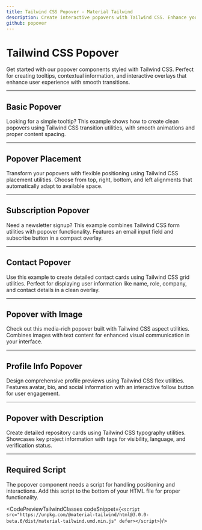 ```yaml
---
title: Tailwind CSS Popover - Material Tailwind
description: Create interactive popovers with Tailwind CSS. Enhance your UI with customizable and responsive popover components.
github: popover
---
```


<InfoBadge />

# Tailwind CSS Popover

Get started with our popover components styled with Tailwind CSS. Perfect for creating tooltips, contextual information, and interactive overlays that enhance user experience with smooth transitions.

---

## Basic Popover

Looking for a simple tooltip? This example shows how to create clean popovers using Tailwind CSS transition utilities, with smooth animations and proper content spacing.

<PreviewWithCode relativePath="popover/popover-demo.tsx" language="html" />

---

## Popover Placement

Transform your popovers with flexible positioning using Tailwind CSS placement utilities. Choose from top, right, bottom, and left alignments that automatically adapt to available space.

<PreviewWithCode relativePath="popover/popover-placement.tsx" language="html" />

---

## Subscription Popover

Need a newsletter signup? This example combines Tailwind CSS form utilities with popover functionality. Features an email input field and subscribe button in a compact overlay.

<PreviewWithCode relativePath="popover/subscription-popover.tsx" language="html" />

---

## Contact Popover

Use this example to create detailed contact cards using Tailwind CSS grid utilities. Perfect for displaying user information like name, role, company, and contact details in a clean overlay.

<PreviewWithCode relativePath="popover/contact-popover.tsx" language="html" />

---

## Popover with Image

Check out this media-rich popover built with Tailwind CSS aspect utilities. Combines images with text content for enhanced visual communication in your interface.

<PreviewWithCode relativePath="popover/popover-with-image.tsx" language="html" />

---

## Profile Info Popover

Design comprehensive profile previews using Tailwind CSS flex utilities. Features avatar, bio, and social information with an interactive follow button for user engagement.

<PreviewWithCode relativePath="popover/profile-info-popover.tsx" language="html" />

---

## Popover with Description

Create detailed repository cards using Tailwind CSS typography utilities. Showcases key project information with tags for visibility, language, and verification status.

<PreviewWithCode relativePath="popover/popover-with-description.tsx" language="html" />

---

## Required Script

The popover component needs a script for handling positioning and interactions. Add this script to the bottom of your HTML file for proper functionality.

<CodePreviewTailwindClasses codeSnippet={`<script src="https://unpkg.com/@material-tailwind/html@3.0.0-beta.6/dist/material-tailwind.umd.min.js" defer></script>`}/>
